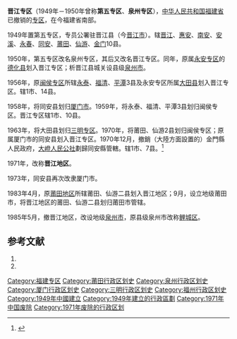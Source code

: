 '''晋江专区'''（1949年－1950年曾称'''第五专区'''、'''泉州专区'''），[[中华人民共和国|中华人民共和国]][[福建省|福建省]]已撤销的[[专区|专区]]，在今福建省南部。

1949年置第五专区，专员公署驻晋江县（今[[晋江市|晋江市]]）。辖[[晋江县|晋江]]、[[惠安县|惠安]]、[[南安县|南安]]、[[安溪县|安溪]]、[[永春县|永春]]、[[同安县|同安]]、[[莆田县|莆田]]、[[仙游县|仙游]]、[[金门县_(中华人民共和国)|金门]]10县。

1950年，第五专区改名泉州专区，其后又改名晋江专区。同年，原属[[永安专区|永安专区]]的[[德化县|德化县]]划入晋江专区；析晋江县城关设县级[[泉州市|泉州市]]。

1956年，原[[闽侯专区|闽侯专区]]所辖[[永泰县|永泰]]、[[福清县|福清]]、[[平潭县|平潭]]3县及永安专区所属[[大田县|大田县]]划入晋江专区。辖1市、14县。

1958年，将同安县划归[[厦门市|厦门市]]。1959年，将永泰、福清、平潭3县划归闽侯专区。晋江专区辖1市、10县。

1963年，将大田县划归[[三明专区|三明专区]]。1970年，将莆田、仙游2县划归闽侯专区；原属厦门市的同安县划入晋江专区。1970年12月，撤銷（大陸方面設置的）金門縣人民政府，[[大嶝街道|大嶝人民公社]]劃歸同安縣管轄。辖1市、7县。<ref name=quanzhou>{{cite news|url=http://www.quanzhou.gov.cn/zfb/zjqz/jzyg/|title=建制沿革|accessdate=2020-02-04|archive-date=2020-02-17|archive-url=https://web.archive.org/web/20200217173832/http://www.quanzhou.gov.cn/zfb/zjqz/jzyg/|dead-url=no}}</ref>

1971年，改称'''晋江地区'''。

1973年，同安县再次改隶厦门市。

1983年4月，原[[莆田地区|莆田地区]]所辖莆田、仙游二县划入晋江地区；9月，设立地级莆田市，将晋江地区的莆田、仙游二县划归莆田市管辖。

1985年5月，撤晋江地区，改设地级[[泉州市|泉州市]]，原县级泉州市改称[[鲤城区|鲤城区]]。

== 参考文献 ==
# {{Cite book | author = 戴均良等 | title = 《中国古今地名大词典》 | location = 上海 | publisher = 上海辞书出版社 | date = 2005 | language = zh-hans }}
# {{Cite book | author = 史为乐 | title = 《中华人民共和国政区沿革（1949-2002）》 | location = 北京 | publisher = 人民出版社 | date = 2006 | language = zh-hans }}

{{福建省历史二级政区|nocat}}
[[Category:福建专区|Category:福建专区]]
[[Category:莆田行政区划史|Category:莆田行政区划史]]
[[Category:泉州行政区划史|Category:泉州行政区划史]]
[[Category:厦门行政区划史|Category:厦门行政区划史]]
[[Category:三明行政区划史|Category:三明行政区划史]]
[[Category:福州行政区划史|Category:福州行政区划史]]
[[Category:1949年中國建立|Category:1949年中國建立]]
[[Category:1949年建立的行政區劃|Category:1949年建立的行政區劃]]
[[Category:1971年中国废除|Category:1971年中国废除]]
[[Category:1971年废除的行政区划|Category:1971年废除的行政区划]]